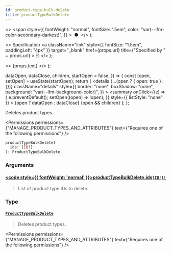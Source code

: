 ```yaml
---
id: product-type-bulk-delete
title: productTypeBulkDelete
---
```


  <>
    <span
      style={{
        fontWeight: "normal",
        fontSize: ".5em",
        color: "var(--ifm-color-secondary-darkest)",
      }}
    >
      &nbsp;●&nbsp;
    </span>
  </>
);

  <>
    Specification
    <a
      className="link"
      style={{ fontSize: "1.5em", paddingLeft: "4px" }}
      target="\_blank"
      href={props.url}
      title={"Specified by " + props.url}
    >
      ⎘
    </a>
  </>
);

  <>
    <span className={props.class}>{props.text}</span>
  </>
);


  dataOpen,
  dataClose,
  children,
  startOpen = false,
}) => {
  const [open, setOpen] = useState(startOpen);
  return (
    <details
      {...(open ? { open: true } : {})}
      className="details"
      style={{
        border: "none",
        boxShadow: "none",
        background: "var(--ifm-background-color)",
      }}
    >
      <summary
        onClick={(e) => {
          e.preventDefault();
          setOpen((open) => !open);
        }}
        style={{ listStyle: "none" }}
      >
        {open ? dataOpen : dataClose}
      </summary>
      {open && children}
    </details>
  );
};

Deletes product types.

<Permissions
  permissions={"MANAGE_PRODUCT_TYPES_AND_ATTRIBUTES"}
  text={"Requires one of the following permissions"}
/>

```graphql
productTypeBulkDelete(
  ids: [ID!]!
): ProductTypeBulkDelete
```

### Arguments

#### [<code style={{ fontWeight: 'normal' }}>productTypeBulkDelete.<b>ids</b></code>](#)<Bullet />[`[ID!]!`](../../../api-reference/miscellaneous/scalars/id) <Badge class="badge badge--secondary" text="non-null"/> <Badge class="badge badge--secondary" text="scalar"/> <Badge class="badge badge--secondary" text="miscellaneous"/>

> List of product type IDs to delete.

### Type

#### [`ProductTypeBulkDelete`](../../../api-reference/products/objects/product-type-bulk-delete) <Badge class="badge badge--secondary" text="object"/> <Badge class="badge badge--secondary" text="products"/>

> Deletes product types.

<Permissions
  permissions={"MANAGE_PRODUCT_TYPES_AND_ATTRIBUTES"}
  text={"Requires one of the following permissions"}
/>

